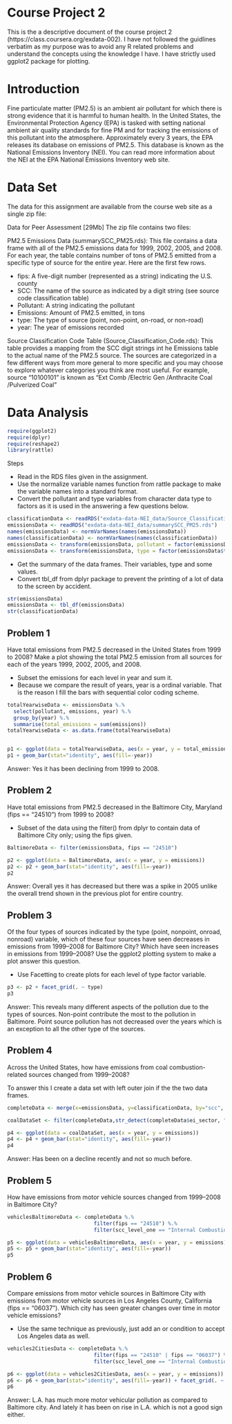Course Project 2
========================================================

This is the a descriptive document of the course project 2 (https://class.coursera.org/exdata-002). I have not followed the guidlines verbatim as my purpose was to avoid any R related problems and understand the concepts using the knowledge I have. I have strictly used ggplot2 package for plotting.

# Introduction 

Fine particulate matter (PM2.5) is an ambient air pollutant for which there is strong evidence that it is harmful to human health. In the United States, the Environmental Protection Agency (EPA) is tasked with setting national ambient air quality standards for fine PM and for tracking the emissions of this pollutant into the atmosphere. Approximately every 3 years, the EPA releases its database on emissions of PM2.5. This database is known as the National Emissions Inventory (NEI). You can read more information about the NEI at the EPA National Emissions Inventory web site.

# Data Set

The data for this assignment are available from the course web site as a single zip file:

Data for Peer Assessment [29Mb]
The zip file contains two files:

PM2.5 Emissions Data (summarySCC_PM25.rds): This file contains a data frame with all of the PM2.5 emissions data for 1999, 2002, 2005, and 2008. For each year, the table contains number of tons of PM2.5 emitted from a specific type of source for the entire year. Here are the first few rows.

- fips: A five-digit number (represented as a string) indicating the U.S. county
- SCC: The name of the source as indicated by a digit string (see source code classification table)
- Pollutant: A string indicating the pollutant
- Emissions: Amount of PM2.5 emitted, in tons
- type: The type of source (point, non-point, on-road, or non-road)
- year: The year of emissions recorded

Source Classification Code Table (Source_Classification_Code.rds): This table provides a mapping from the SCC digit strings int he Emissions table to the actual name of the PM2.5 source. The sources are categorized in a few different ways from more general to more specific and you may choose to explore whatever categories you think are most useful. For example, source “10100101” is known as “Ext Comb /Electric Gen /Anthracite Coal /Pulverized Coal”


# Data Analysis

```r
require(ggplot2)
require(dplyr)
require(reshape2)
library(rattle)
```

Steps

- Read in the RDS files given in the assignment. 
- Use the normalize variable names function from rattle package to make the variable names into a standard format.
- Convert the pollutant and type variables from character data type to factors as it is used in the answering a few questions below.

```r
classificationData <- readRDS("exdata-data-NEI_data/Source_Classification_Code.rds")
emissionsData <- readRDS("exdata-data-NEI_data/summarySCC_PM25.rds")
names(emissionsData) <- normVarNames(names(emissionsData))
names(classificationData) <- normVarNames(names(classificationData))
emissionsData <- transform(emissionsData, pollutant = factor(emissionsData$pollutant))
emissionsData <- transform(emissionsData, type = factor(emissionsData$type))
```


- Get the summary of the data frames. Their variables, type and some values. 
- Convert tbl_df from dplyr package to prevent the printing of a lot of data to the screen by accident.


```r
str(emissionsData)
emissionsData <- tbl_df(emissionsData)
str(classificationData)
```



## Problem 1
Have total emissions from PM2.5 decreased in the United States from 1999 to 2008? Make a plot showing the total PM2.5 emission from all sources for each of the years 1999, 2002, 2005, and 2008.

- Subset the emissions for each level in year and sum it. 
- Because we compare the result of years, year is a ordinal variable. That is the reason I fill the bars with sequential color coding scheme. 


```r
totalYearwiseData <- emissionsData %.%
  select(pollutant, emissions, year) %.%
  group_by(year) %.%
  summarise(total_emissions = sum(emissions))
totalYearwiseData <- as.data.frame(totalYearwiseData)


p1 <- ggplot(data = totalYearwiseData, aes(x = year, y = total_emissions))
p1 + geom_bar(stat="identity", aes(fill=-year))
```

Answer: 
Yes it has been declining from 1999 to 2008. 

## Problem 2
Have total emissions from PM2.5 decreased in the Baltimore City, Maryland (fips == "24510") from 1999 to 2008?

- Subset of the data using the filter() from dplyr to contain data of Baltimore City only; using the fips given.

```r
BaltimoreData <- filter(emissionsData, fips == "24510")

p2 <- ggplot(data = BaltimoreData, aes(x = year, y = emissions))
p2 <- p2 + geom_bar(stat="identity", aes(fill=-year))
p2
```

Answer: 
Overall yes it has decreased but there was a spike in 2005 unlike the overall trend shown in the previous plot for entire country.


## Problem 3
Of the four types of sources indicated by the type (point, nonpoint, onroad, nonroad) variable, which of these four sources have seen decreases in emissions from 1999–2008 for Baltimore City? Which have seen increases in emissions from 1999–2008? Use the ggplot2 plotting system to make a plot answer this question.

- Use Facetting to create plots for each level of type factor variable.

```r
p3 <- p2 + facet_grid(. ~ type)
p3
```

Answer:
This reveals many different aspects of the pollution due to the types of sources. Non-point contribute the most to the pollution in Baltimore. Point source pollution has not decreased over the years which is an exception to all the other type of the sources.


## Problem 4
Across the United States, how have emissions from coal combustion-related sources changed from 1999–2008?

To answer this I create a data set with left outer join if the the two data frames. 
```r
completeData <- merge(x=emissionsData, y=classificationData, by="scc", all.x=T)

coalDataSet <- filter(completeData,str_detect(completeData$ei_sector, "* Coal"))

p4 <- ggplot(data = coalDataSet, aes(x = year, y = emissions))
p4 <- p4 + geom_bar(stat="identity", aes(fill=-year))
p4
```

Answer:
Has been on a decline recently and not so much before.

## Problem 5
How have emissions from motor vehicle sources changed from 1999–2008 in Baltimore City?


```r

vehiclesBaltimoreData <- completeData %.%
                            filter(fips == "24510") %.%
                            filter(scc_level_one == "Internal Combustion Engines")

p5 <- ggplot(data = vehiclesBaltimoreData, aes(x = year, y = emissions))
p5 <- p5 + geom_bar(stat="identity", aes(fill=-year))
p5
```





## Problem 6
Compare emissions from motor vehicle sources in Baltimore City with emissions from motor vehicle sources in Los Angeles County, California (fips == "06037"). Which city has seen greater changes over time in motor vehicle emissions?


- Use the same technique as previously, just add an or condition to accept Los Angeles data as well.

```r
vehicles2CitiesData <- completeData %.%
                            filter(fips == "24510" | fips == "06037") %.%
                            filter(scc_level_one == "Internal Combustion Engines")

p6 <- ggplot(data = vehicles2CitiesData, aes(x = year, y = emissions))
p6 <- p6 + geom_bar(stat="identity", aes(fill=-year)) + facet_grid(. ~ fips)
p6
```

Answer:
L.A. has much more motor vehicular pollution as compared to Baltimore city. And lately it has been on rise in L.A. which is not a good sign either.



